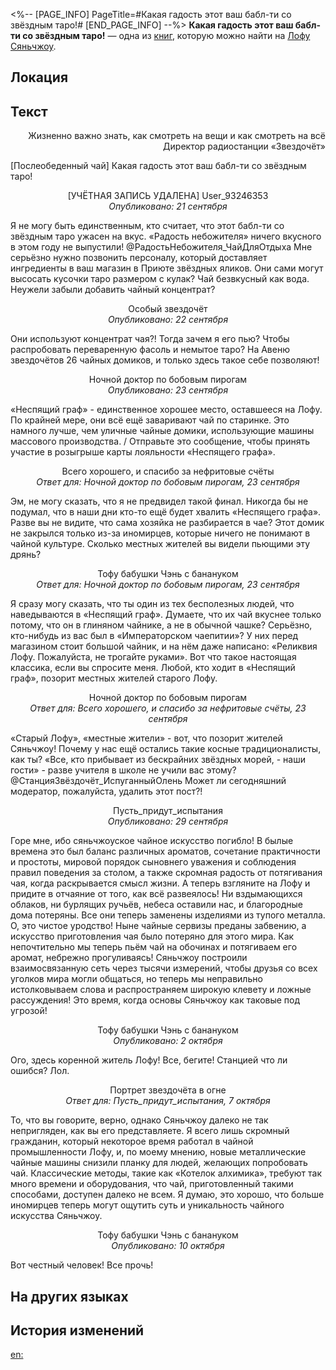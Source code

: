 <%-- [PAGE_INFO]
PageTitle=#Какая гадость этот ваш бабл-ти со звёздным таро!#
[END_PAGE_INFO] --%>
{{Дополнить}}
{{Книга Инфобокс
|id           = 116
|Название     = 
|Изображение  = Иконка Пергамент Сяньчжоу.png
|Мир          = Лофу Сяньчжоу
|Томов        = 1
|Автор        = <!--нужно добавить-->
|Описание     = Отзыв о чае в Приюте звёздных яликов, который появился на экране после публикации на форуме.
|Том1         = {{tx}}
|Источник1    = {{tx|Отсутствует источник}}
|Персонажи    = 
|Фракции      = 
}}
'''Какая гадость этот ваш бабл-ти со звёздным таро!''' — одна из [[Книги|книг]], которую можно найти на [[Лофу Сяньчжоу]].

==Локация==
{{Отметка карты|<!--название карты-->|<!--id отметки-->}}

==Текст==
{{Размер|32|<div align="center">Болталка: Радиостанция «Звездочёт»</div>}}

<div align="right">Жизненно важно знать, как смотреть на вещи и как смотреть на всё<br />
Директор радиостанции «Звездочёт»</div>

[Послеобеденный чай] Какая гадость этот ваш бабл-ти со звёздным таро!

<div align="center">[УЧЁТНАЯ ЗАПИСЬ УДАЛЕНА] User_93246353<br />
''Опубликовано: 21 сентября''</div>

Я не могу быть единственным, кто считает, что этот бабл-ти со звёздным таро ужасен на вкус. «Радость небожителя» ничего вкусного в этом году не выпустили! @РадостьНебожителя_ЧайДляОтдыха Мне серьёзно нужно позвонить персоналу, который доставляет ингредиенты в ваш магазин в Приюте звёздных яликов. Они сами могут высосать кусочки таро размером с кулак? Чай безвкусный как вода. Неужели забыли добавить чайный концентрат?

<div align="center">Особый звездочёт<br />
''Опубликовано: 22 сентября''</div>

Они используют концентрат чая?! Тогда зачем я его пью? Чтобы распробовать переваренную фасоль и немытое таро? На Авеню звездочётов 26 чайных домиков, и только здесь такое себе позволяют!

<div align="center">Ночной доктор по бобовым пирогам<br />
''Опубликовано: 23 сентября''</div>

«Неспящий граф» - единственное хорошее место, оставшееся на Лофу. По крайней мере, они всё ещё заваривают чай по старинке. Это намного лучше, чем уличные чайные домики, использующие машины массового производства. / Отправьте это сообщение, чтобы принять участие в розыгрыше карты лояльности «Неспящего графа».

<div align="center">Всего хорошего, и спасибо за нефритовые счёты<br />
''Ответ для: Ночной доктор по бобовым пирогам, 23 сентября''</div>

Эм, не могу сказать, что я не предвидел такой финал. Никогда бы не подумал, что в наши дни кто-то ещё будет хвалить «Неспящего графа». Разве вы не видите, что сама хозяйка не разбирается в чае? Этот домик не закрылся только из-за иномирцев, которые ничего не понимают в чайной культуре. Сколько местных жителей вы видели пьющими эту дрянь?

<div align="center">Тофу бабушки Чэнь с банануком<br />
''Ответ для: Ночной доктор по бобовым пирогам, 23 сентября''</div>

Я сразу могу сказать, что ты один из тех бесполезных людей, что наведываются в «Неспящий граф». Думаете, что их чай вкуснее только потому, что он в глиняном чайнике, а не в обычной чашке? Серьёзно, кто-нибудь из вас был в «Императорском чаепитии»? У них перед магазином стоит большой чайник, и на нём даже написано: «Реликвия Лофу. Пожалуйста, не трогайте руками». Вот что такое настоящая классика, если вы спросите меня. Любой, кто ходит в «Неспящий граф», позорит местных жителей старого Лофу.

<div align="center">Ночной доктор по бобовым пирогам<br />
''Ответ для: Всего хорошего, и спасибо за нефритовые счёты, 23 сентября''</div>

«Старый Лофу», «местные жители» - вот, что позорит жителей Сяньчжоу! Почему у нас ещё остались такие косные традиционалисты, как ты? «Все, кто прибывает из бескрайних звёздных морей, - наши гости» - разве учителя в школе не учили вас этому? @СтанцияЗвёздочёт_ИспуганныйОлень Может ли сегодняшний модератор, пожалуйста, удалить этот пост?!

<div align="center">Пусть_придут_испытания<br />
''Опубликовано: 29 сентября''</div>

Горе мне, ибо сяньчжоуское чайное искусство погибло! В былые времена это был баланс различных ароматов, сочетание практичности и простоты, мировой порядок сыновнего уважения и соблюдения правил поведения за столом, а также скромная радость от потягивания чая, когда раскрывается смысл жизни. А теперь взгляните на Лофу и придите в отчаяние от того, как всё развеялось! Ни вздымающихся облаков, ни бурлящих ручьёв, небеса оставили нас, и благородные дома потеряны. Все они теперь заменены изделиями из тупого металла. О, это чистое уродство! Ныне чайные сервизы преданы забвению, а искусство приготовления чая было потеряно для этого мира. Как непочтительно мы теперь пьём чай на обочинах и потягиваем его аромат, небрежно прогуливаясь! Сяньчжоу построили взаимосвязанную сеть через тысячи измерений, чтобы друзья со всех уголков мира могли общаться, но теперь мы неправильно истолковываем слова и распространяем широкую клевету и ложные рассуждения! Это время, когда основы Сяньчжоу как таковые под угрозой!

<div align="center">Тофу бабушки Чэнь с банануком<br />
''Опубликовано: 2 октября''</div>

Ого, здесь коренной житель Лофу! Все, бегите! Станцией что ли ошибся? Лол.

<div align="center">Портрет звездочёта в огне<br />
''Ответ для: Пусть_придут_испытания, 7 октября''</div>

То, что вы говорите, верно, однако Сяньчжоу далеко не так непригляден, как вы его представляете. Я всего лишь скромный гражданин, который некоторое время работал в чайной промышленности Лофу, и, по моему мнению, новые металлические чайные машины снизили планку для людей, желающих попробовать чай. Классические методы, такие как «Котелок алхимика», требуют так много времени и оборудования, что чай, приготовленный такими способами, доступен далеко не всем. Я думаю, это хорошо, что больше иномирцев теперь могут ощутить суть и уникальность чайного искусства Сяньчжоу.

<div align="center">Тофу бабушки Чэнь с банануком<br />
''Опубликовано: 10 октября''</div>

Вот честный человек! Все прочь!

==На других языках==
{{На других языках
|en   = The Startaro Bubble Tea Tastes Horrible
|zhs  = 这星芋啵啵也太难喝了吧
|zht  = 這星芋啵啵也太難喝了吧
|ja   = この星芋ぷるっぷる不味すぎる
|ko   = 이 별타로 버블티, 도저히 못 먹겠어!
|es   = ¡Este té de burbujas de taro estelar está asqueroso!
|fr   = Le bubble tea au steltaro est infect
|ru   = Какая гадость этот ваш бабл-ти со звёздным таро!
|th   = Startaro Bubble Tea นี่รสชาติแย่มาก
|vi   = Món Trân Châu Trái Sao này cũng khó uống thật đấy!
|de   = Der Sterntaro-Bubbletea schmeckt fürchterlich
|id   = Rasa minuman Startaro Bubble Tea ini benar-benar tidak enak!
|pt   = O Chá de Bolhas de Startaro é Horrível.
}}

==История изменений==
{{История изменений|3.5}}

[[en:]]
